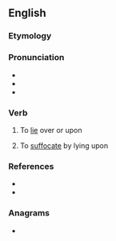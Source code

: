 ==English==

===Etymology===
{{prefix|en|over|lie|gloss2=to recline}}

===Pronunciation===
* {{IPA|en|/ˌoʊvɚˈlaɪ/}}
* {{hyphenation|en|over|lie}}
* {{rhymes|en|aɪ}}

===Verb===
{{en-verb|overlies|overlying|overlay|overlain}}

# To [[lie]] over or upon
# {{lb|en|transitive}} To [[suffocate]] by lying upon

===References===
* {{R:Century 1911}}
* {{R:Webster 1913}}

===Anagrams===
* {{anagrams|en|a=eeilorv|lie over|relievo}}